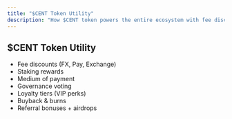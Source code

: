 ```yaml
---
title: "$CENT Token Utility"
description: "How $CENT token powers the entire ecosystem with fee discounts, staking rewards, and governance"
---
```


## $CENT Token Utility

- Fee discounts (FX, Pay, Exchange)
- Staking rewards
- Medium of payment
- Governance voting
- Loyalty tiers (VIP perks)
- Buyback & burns
- Referral bonuses + airdrops

